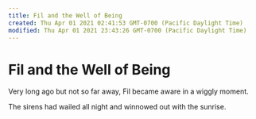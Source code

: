 ```yaml
---
title: Fil and the Well of Being
created: Thu Apr 01 2021 02:41:53 GMT-0700 (Pacific Daylight Time)
modified: Thu Apr 01 2021 23:43:26 GMT-0700 (Pacific Daylight Time)
---
```


# Fil and the Well of Being

Very long ago but not so far away,
Fil became aware in a wiggly moment.

The sirens had wailed all night
and winnowed out with the sunrise.
